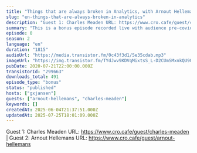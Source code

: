 ```yaml
---
title: "Things that are always broken in Analytics, with Arnout Hellemans & Charles Meaden"
slug: "en-things-that-are-always-broken-in-analytics"
description: "Guest 1: Charles Meaden URL: https://www.cro.cafe/guest/charles-meaden | Guest 2: Arnout Hellemans URL: https://www.cro.cafe/guest/arnout-hellemans"
summary: "This is a bonus episode recorded live with audience pre-covid-19 at the Conversion Hotel conference in November 2019 on the island of Texel in The Netherlands."
episode: 0
season: 2
language: "en"
duration: "1815"
audioUrl: "https://media.transistor.fm/0c43f3d1/5e35cdab.mp3"
imageUrl: "https://img.transistor.fm/TYdJwv9KDVqMixtsS_L-D2CUmSMxnkQU9ONeZrRqamI/rs:fill:0:0:1/w:3000/h:3000/q:60/aHR0cHM6Ly9pbWct/dXBsb2FkLXByb2R1/Y3Rpb24udHJhbnNp/c3Rvci5mbS83MWQ5/ZGRhMjQ0NTdiMzI5/OGU4OTdlYzhhNThm/YTA0Yy5qcGVn.webp"
pubDate: 2020-07-21T22:00:00.000Z
transistorId: "299663"
downloads_total: 491
episode_type: "bonus"
status: "published"
hosts: ["gxjansen"]
guests: ["arnout-hellemans", "charles-meaden"]
keywords: []
createdAt: 2025-06-04T21:37:51.000Z
updatedAt: 2025-07-25T18:01:09.000Z
---
```


Guest 1: Charles Meaden URL: https://www.cro.cafe/guest/charles-meaden | Guest 2: Arnout Hellemans URL: https://www.cro.cafe/guest/arnout-hellemans
